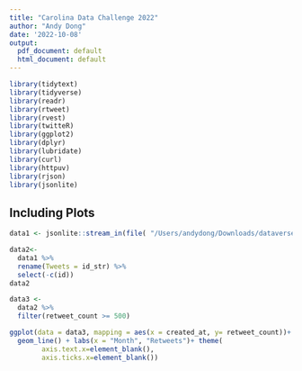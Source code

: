 ```yaml
---
title: "Carolina Data Challenge 2022"
author: "Andy Dong"
date: '2022-10-08'
output:
  pdf_document: default
  html_document: default
---
```

```r
library(tidytext)
library(tidyverse)
library(readr)
library(rtweet)
library(rvest)
library(twitteR)
library(ggplot2)
library(dplyr)
library(lubridate)
library(curl)
library(httpuv)
library(rjson)
library(jsonlite)
```

## Including Plots
```r
data1 <- jsonlite::stream_in(file( "/Users/andydong/Downloads/dataverse_files/climate_id.jsonl"))
```

```r
data2<-
  data1 %>%
  rename(Tweets = id_str) %>%
  select(-c(id))
data2
```
```r
data3 <-
  data2 %>%
  filter(retweet_count >= 500)
```

```r
ggplot(data = data3, mapping = aes(x = created_at, y= retweet_count))+
  geom_line() + labs(x = "Month", "Retweets")+ theme(
        axis.text.x=element_blank(),
        axis.ticks.x=element_blank())
```

